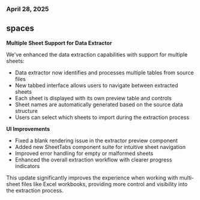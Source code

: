 ### April 28, 2025

## spaces

**Multiple Sheet Support for Data Extractor**

We've enhanced the data extraction capabilities with support for multiple sheets:

- Data extractor now identifies and processes multiple tables from source files
- New tabbed interface allows users to navigate between extracted sheets
- Each sheet is displayed with its own preview table and controls
- Sheet names are automatically generated based on the source data structure
- Users can select which sheets to import during the extraction process

**UI Improvements**

- Fixed a blank rendering issue in the extractor preview component
- Added new SheetTabs component suite for intuitive sheet navigation
- Improved error handling for empty or malformed sheets
- Enhanced the overall extraction workflow with clearer progress indicators

This update significantly improves the experience when working with multi-sheet files like Excel workbooks, providing more control and visibility into the extraction process.